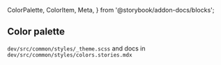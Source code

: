   ColorPalette,
  ColorItem,
  Meta,
} from '@storybook/addon-docs/blocks';

<Meta
  title="Styleguide/Colors"
/>


## Color palette
`dev/src/common/styles/_theme.scss` and docs in `dev/src/common/styles/colors.stories.mdx`
<br />

<ColorPalette>
  <ColorItem title="$primary" subtitle="rouge" colors={['#ac2430']} />
  <ColorItem
    title="$body-color, $text-muted"
    subtitle="black, battleship-gray"
    colors={['#000000', '#6d6d78']}
  />
  <ColorItem title="$body-bg, $body-muted"
    subtitle="white, marble-white"
    colors={['#ffffff', '#f8f8f8']} />
  <ColorItem
    title="$border-color"
    subtitle="spun pearl"
    colors={['#a1a1aa']}
  />
</ColorPalette>
